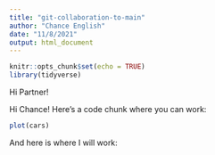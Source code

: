 ```yaml
---
title: "git-collaboration-to-main"
author: "Chance English"
date: "11/8/2021"
output: html_document
---
```


```r
knitr::opts_chunk$set(echo = TRUE)
library(tidyverse)
```

Hi Partner!

Hi Chance! Here's a code chunk where you can work:
```r

plot(cars)


```

And here is where I will work:
```r

```

